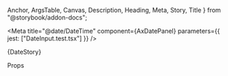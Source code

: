   Anchor,
  ArgsTable,
  Canvas,
  Description,
  Heading,
  Meta,
  Story,
  Title
} from "@storybook/addon-docs";

<Meta
  title="@date/DateTime"
  component={AxDatePanel}
  parameters={{ jest: ["DateInput.test.tsx"] }}
/>

<Anchor storyId="@date-datetime--datetime">
  <Title>Date</Title>
</Anchor>

<Description of={AxDatePanel} />

<Canvas>
  <Story name="DateTime">{DateStory}</Story>
</Canvas>

<Heading>Props</Heading>

<ArgsTable of={AxDatePanel} sort="requiredFirst" />
